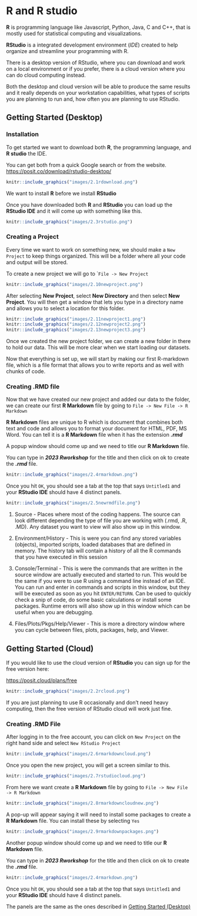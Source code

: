 # R and R studio

**R** is programming language like Javascript, Python, Java, C and C++, that is mostly used for statistical computing and visualizations. 

**RStudio** is a integrated development environment (_IDE_) created to help organize and streamline your programming with R. 

There is a desktop version of RStudio, where you can download and work on a local environment or if you prefer, there is a cloud version where you can do cloud computing instead. 

Both the desktop and cloud version will be able to produce the same results and it really depends on your workstation capabilities, what types of scripts you are planning to run and, how often you are planning to use RStudio.

## Getting Started (Desktop)

### Installation

To get started we want to download both **R**, the programming language, and **R studio** the IDE.

You can get both from a quick Google search or from the website. <https://posit.co/download/rstudio-desktop/>

```r
knitr::include_graphics("images/2.1rdownload.png")
```
We want to install **R** before we install **RStudio**

Once you have downloaded both **R** and **RStudio** you can load up the **RStudio IDE** and it will come up with something like this.

```r
knitr::include_graphics("images/2.3rstudio.png")
```

### Creating a Project

Every time we want to work on something new, we should make a `New Project` to keep things organized. This will be a folder where all your code and output will be stored. 

To create a new project we will go to ``File -> New Project`

```r
knitr::include_graphics("images/2.10newproject.png")
```

After selecting **New Project**, select **New Directory** and then select **New Project**. You will then get a window that lets you type in a directory name and allows you to select a location for this folder. 

```r
knitr::include_graphics("images/2.11newproject1.png")
knitr::include_graphics("images/2.12newproject2.png")
knitr::include_graphics("images/2.13newproject3.png")
```


Once we created the new project folder, we can create a new folder in there to hold our data. This will be more clear when we start loading our datasets.

Now that everything is set up, we will start by making our first R-markdown file, which is a file format that allows you to write reports and as well with chunks of code. 

### Creating .RMD file

Now that we have created our new project and added our data to the folder, we can create our first **R Markdown** file by going to `File -> New File -> R Markdown`

**R Markdown** files are unique to R which is document that combines both text and code and allows you to format your document for HTML, PDF, MS Word. You can tell it is a **R Markdown** file when it has the extension **_.rmd_**

A popup window should come up and we need to title our **R Markdown** file.

You can type in **_2023 Rworkshop_** for the title and then click on ok to create the **_.rmd_** file. 
```r
knitr::include_graphics("images/2.4rmarkdown.png")
```
Once you hit `OK`, you should see a tab at the top that says `Untitled1` and your **RStudio IDE** should have 4 distinct panels.

```r
knitr::include_graphics("images/2.5newrmdfile.png")
```

1. Source - Places where most of the coding happens. The source can look different depending the type of file you are working with (.rmd, .R, .MD). Any dataset you want to view will also show up in this window. 

2. Environment/History - This is were you can find any stored variables (objects), imported scripts, loaded databases that are defined in memory. The history tab will contain a history of all the R commands that you have executed in this session

3. Console/Terminal - This is were the commands that are written in the source window are actually executed and started to run. This would be the same if you were to use R using a command line instead of an IDE. You can run and enter in commands and scripts in this window, but they will be executed as soon as you hit `ENTER/RETURN`. Can be used to quickly check a snip of code, do some basic calculations or install some packages. Runtime errors will also show up in this window which can be useful when you are debugging. 

4. Files/Plots/Pkgs/Help/Viewer - This is more a directory window where you can cycle between files, plots, packages, help, and Viewer. 

## Getting Started (Cloud)

If you would like to use the cloud version of **RStudio** you can sign up for the free version here:

<https://posit.cloud/plans/free>

```r
knitr::include_graphics("images/2.2rcloud.png")
```
If you are just planning to use R occasionally and don't need heavy computing, then the free version of RStudio cloud will work just fine. 

### Creating .RMD File

After logging in to the free account, you can click on `New Project` on the right hand side and select `New RStudio Project` 
```r
knitr::include_graphics("images/2.6rmarkdowncloud.png")
```
Once you open the new project, you will get a screen similar to this. 

```r
knitr::include_graphics("images/2.7rstudiocloud.png")
```

From here we want create a **R Markdown** file by going to `File -> New File -> R Markdown`

```r
knitr::include_graphics("images/2.8rmarkdowncloudnew.png")
```
A pop-up will appear saying it will need to install some packages to create a **R Markdown** file. You can install these by selecting `Yes`

```r
knitr::include_graphics("images/2.9rmarkdownpackages.png")
```

Another popup window should come up and we need to title our **R Markdown** file.

You can type in **_2023 Rworkshop_** for the title and then click on ok to create the **_.rmd_** file. 
```r
knitr::include_graphics("images/2.4rmarkdown.png")
```

Once you hit `OK`, you should see a tab at the top that says `Untitled1` and your **RStudio IDE** should have 4 distinct panels. 

The panels are the same as the ones described in [Getting Started (Desktop)]
